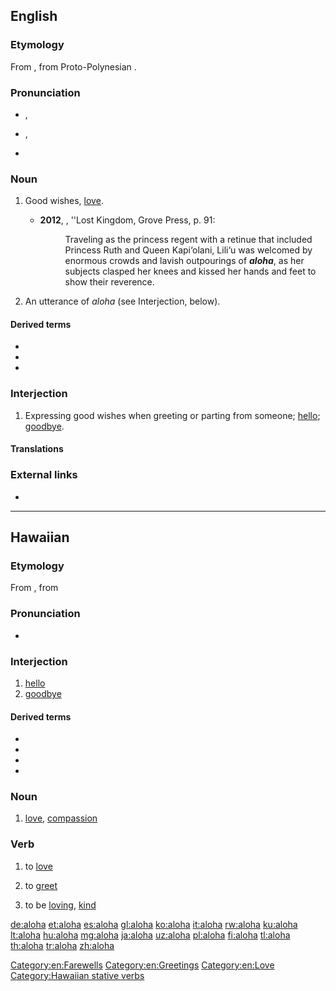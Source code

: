{{also|Aloha|ALOHA}}
==English==
{{wikipedia}}
===Etymology===
From {{etyl|haw|en}} {{m|haw|aloha||love}}, from Proto-Polynesian {{m|poz-pol-pro|*qarofa}}. <!--when using it as a greeting it can mean "hello" or "good-bye", also "I love you". The reply is ''"Aloha (iā) 'oe"''.-->

===Pronunciation===
* {{a|UK}} {{enPR|ə-lō’-(h)ə}}, {{IPA|/əˈləʊ.(h)ə/|lang=en}}
* {{a|US}} {{enPR|ə-lō’-hä|ə-lō’-ə}}, {{IPA|/əˈloʊˌhɑ/|/əˈloʊ.ə/|lang=en}}
* {{rhymes|əʊhɑː|əʊhə|əʊə|lang=en}}

===Noun===
{{en-noun}}

# {{lb|en|Hawaii}} Good wishes, [[love]]. {{defdate|from 19th c.}}
#*'''2012''', {{w|Julia Flynn Siler}}, ''Lost Kingdom, Grove Press, p. 91:
#*:Traveling as the princess regent with a retinue that included Princess Ruth and Queen Kapi‘olani, Lili‘u was welcomed by enormous crowds and lavish outpourings of '''''aloha''''', as her subjects clasped her knees and kissed her hands and feet to show their reverence.
# {{lb|en|Hawaii}} An utterance of ''aloha'' (see Interjection, below). {{defdate|from 19th c.}}

====Derived terms====
* {{l|en|aloha shirt}}
* {{l|en|aloha spirit}}
* {{l|en|Aloha State}}

===Interjection===
{{en-interj}}

# {{lb|en|chiefly|Hawaii}} Expressing good wishes when greeting or parting from someone; [[hello]]; [[goodbye]]. {{defdate|from 19th c.}}

====Translations====
{{trans-see|hello}}

{{trans-see|goodbye}}

===External links===
* {{R:OneLook|aloha}}

[[Category:en:Farewells]]
[[Category:en:Greetings]]
[[Category:en:Love]]

----

==Hawaiian==

===Etymology===
From {{etyl|poz-pol-pro|haw}} {{m|poz-pol-pro|*qarofa}}, from {{etyl|poz-pro|haw}} {{m|poz-pro|*qaʀəp}}

===Pronunciation===
* {{IPA|/aˈlo.ha/|lang=haw}}

===Interjection===
{{haw-intj}}

# [[hello]]
# [[goodbye]]

====Derived terms====
* {{l|haw|aloha kakahiaka}}
* {{l|haw|aloha awakea}}
* {{l|haw|aloha ʻauinalā}}
* {{l|haw|aloha ahiahi}}

===Noun===
{{haw-noun}}

# [[love]], [[compassion]]

===Verb===
{{haw-verb|t}}

# {{lb|haw|transitive}} to [[love]]
# {{lb|haw|transitive}} to [[greet]]
# {{lb|haw|stative}} to be [[loving]], [[kind]]

[[Category:Hawaiian stative verbs]]

[[de:aloha]]
[[et:aloha]]
[[es:aloha]]
[[gl:aloha]]
[[ko:aloha]]
[[it:aloha]]
[[rw:aloha]]
[[ku:aloha]]
[[lt:aloha]]
[[hu:aloha]]
[[mg:aloha]]
[[ja:aloha]]
[[uz:aloha]]
[[pl:aloha]]
[[fi:aloha]]
[[tl:aloha]]
[[th:aloha]]
[[tr:aloha]]
[[zh:aloha]]